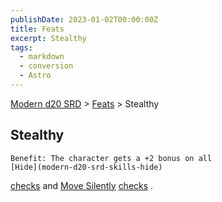 ```yaml
---
publishDate: 2023-01-02T00:00:00Z
title: Feats
excerpt: Stealthy
tags:
  - markdown
  - conversion
  - Astro
---
```


[Modern d20 SRD](/#modernD20) > [Feats](modern-d20-srd-feats-index) > Stealthy

## Stealthy




    Benefit: The character gets a +2 bonus on all
    [Hide](modern-d20-srd-skills-hide)

[checks](modern-d20-srd-skills-skill-basics-php#skill-check-index)
and
[Move Silently](modern-d20-srd-skills-move-silently)
[checks](modern-d20-srd-skills-skill-basics-php#skill-check-index)
.
